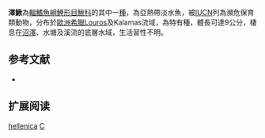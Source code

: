 {{Speciesbox 
| taxon = Cobitis hellenica
| status = EN
| status_system = IUCN3.1
| authority = [[Economidis|Economidis]] & [[Nalbant|Nalbant]], 1996
| synonyms = 
}}
'''澤鰍'''為[[輻鰭魚綱|輻鰭魚綱]][[鯉形目|鯉形目]][[鰍科|鰍科]]的其中一[[種|種]]，為亞熱帶淡水魚，被[[IUCN|IUCN]]列為瀕危保育類動物，分布於[[歐洲|歐洲]][[希臘|希臘]]Louros及Kalamas流域，為特有種，體長可達9公分，棲息在[[沼澤|沼澤]]、水塘及溪流的底層水域，生活習性不明。

== 参考文献 ==
{{refbegin}}
*{{FishBase_species|genus=Cobitis|species=hellenica|year=2014|month=2}}
{{refend}}

== 扩展阅读 ==
{{refbegin}}
{{wikispecies-inline|Cobitis hellenica|澤鰍}}
{{refend}}
{{Taxonbar|from=Q306858}}

[[Category:花鳅属|hellenica]]
[[Category:1996年描述的鱼类|C]]

{{魚類小作品}}